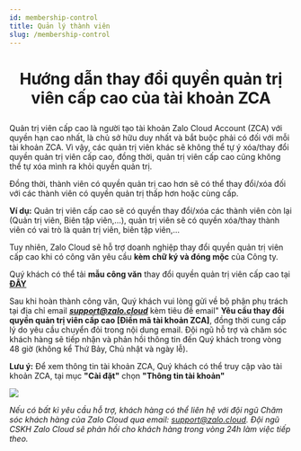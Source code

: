 ```yaml
---
id: membership-control
title: Quản lý thành viên
slug: /membership-control
---
```


# <p align="center">Hướng dẫn thay đổi quyền quản trị viên cấp cao của tài khoản ZCA</p>

Quản trị viên cấp cao là người tạo tài khoản Zalo Cloud Account (ZCA) với quyền hạn cao nhất, là chủ sở hữu duy nhất và bắt buộc phải có đối với mỗi tài khoản ZCA. Vì vậy, các quản trị viên khác sẽ không thể tự ý xóa/thay đổi quyền quản trị viên cấp cao, đồng thời, quản trị viên cấp cao cũng không thể tự xóa mình ra khỏi quyền quản trị.  

Đồng thời, thành viên có quyền quản trị cao hơn sẽ có thể thay đổi/xóa đối với các thành viên có quyền quản trị thấp hơn hoặc cùng cấp.  

**Ví dụ:** Quản trị viên cấp cao sẽ có quyền thay đổi/xóa các thành viên còn lại (Quản trị viên, Biên tập viên,…), quản trị viên sẽ có quyền xóa/thay thành viên có vai trò là quản trị viên, biên tập viên,… 

Tuy nhiên, Zalo Cloud sẽ hỗ trợ doanh nghiệp thay đổi quyền quản trị viên cấp cao khi có công văn yêu cầu **kèm chữ ký và đóng mộc** của Công ty.  

Quý khách có thể tải **mẫu công văn** thay đổi quyền quản trị viên cấp cao tại **[ĐÂY](https://adtima.my.salesforce.com/sfc/p/#2w000002llxF/a/A70000004Eqw/xH8eMZqZM2keyfB7KZFilvxegQo49BT8dgzd1zA9nOA)**

Sau khi hoàn thành công văn, Quý khách vui lòng gửi về bộ phận phụ trách tại địa chỉ email ***support@zalo.cloud*** kèm tiêu đề email" **Yêu cầu thay đổi quyền quản trị viên cấp cao [Điền mã tài khoản ZCA]**, đồng thời cung cấp lý do yêu cầu chuyển đỏi trong nội dung email. Đội ngũ hỗ trợ và chăm sóc khách hàng sẽ tiếp nhận và phản hồi thông tin đến Quý khách trong vòng 48 giờ (không kể Thứ Bảy, Chủ nhật và ngày lễ).

**Lưu ý:** Để xem thông tin tài khoản ZCA, Quý khách có thể truy cập vào tài khoản ZCA, tại mục **"Cài đặt"** chọn **"Thông tin tài khoản"**

<p style={{textAlign: 'center'}}>
    <img src="https://stc-oa.zdn.vn/uploads/2024/08/27/32d189d84e5d5413e4641a345995e821.png" />
</p>

*Nếu có bất kì yêu cầu hỗ trợ, khách hàng có thể liên hệ với đội ngũ Chăm sóc khách hàng của Zalo Cloud qua email: support@zalo.cloud. Đội ngũ CSKH Zalo Cloud sẽ phản hồi cho khách hàng trong vòng 24h làm việc tiếp theo.*
